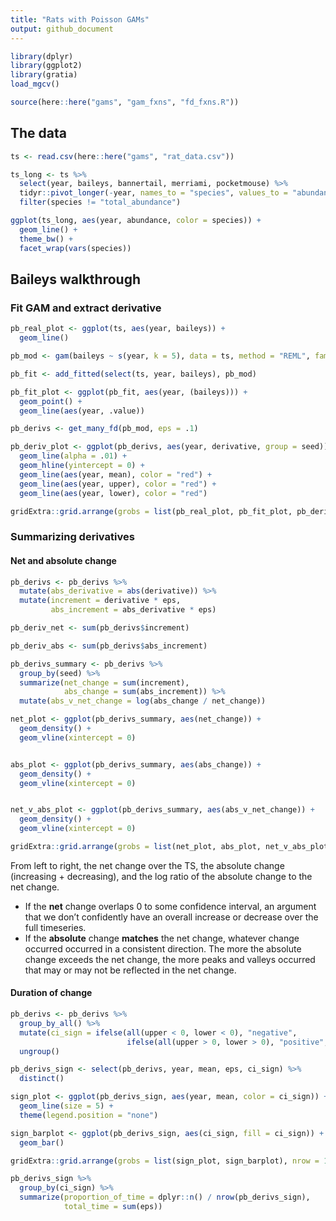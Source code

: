 ```yaml
---
title: "Rats with Poisson GAMs"
output: github_document
---
```


```r
library(dplyr)
library(ggplot2)
library(gratia)
load_mgcv()

source(here::here("gams", "gam_fxns", "fd_fxns.R"))
```


## The data
```r
ts <- read.csv(here::here("gams", "rat_data.csv"))

ts_long <- ts %>%
  select(year, baileys, bannertail, merriami, pocketmouse) %>%
  tidyr::pivot_longer(-year, names_to = "species", values_to = "abundance") %>%
  filter(species != "total_abundance")

ggplot(ts_long, aes(year, abundance, color = species)) +
  geom_line() +
  theme_bw() +
  facet_wrap(vars(species))

```

## Baileys walkthrough

### Fit GAM and extract derivative
```r
pb_real_plot <- ggplot(ts, aes(year, baileys)) +
  geom_line()

pb_mod <- gam(baileys ~ s(year, k = 5), data = ts, method = "REML", family = "poisson")

pb_fit <- add_fitted(select(ts, year, baileys), pb_mod)

pb_fit_plot <- ggplot(pb_fit, aes(year, (baileys))) +
  geom_point() +
  geom_line(aes(year, .value))

pb_derivs <- get_many_fd(pb_mod, eps = .1)

pb_deriv_plot <- ggplot(pb_derivs, aes(year, derivative, group = seed)) +
  geom_line(alpha = .01) +
  geom_hline(yintercept = 0) +
  geom_line(aes(year, mean), color = "red") +
  geom_line(aes(year, upper), color = "red") +
  geom_line(aes(year, lower), color = "red")

gridExtra::grid.arrange(grobs = list(pb_real_plot, pb_fit_plot, pb_deriv_plot), ncol = 1)
```


### Summarizing derivatives

#### Net and absolute change
```r

pb_derivs <- pb_derivs %>%
  mutate(abs_derivative = abs(derivative)) %>%
  mutate(increment = derivative * eps,
         abs_increment = abs_derivative * eps)

pb_deriv_net <- sum(pb_derivs$increment)

pb_deriv_abs <- sum(pb_derivs$abs_increment)

pb_derivs_summary <- pb_derivs %>%
  group_by(seed) %>%
  summarize(net_change = sum(increment),
            abs_change = sum(abs_increment)) %>%
  mutate(abs_v_net_change = log(abs_change / net_change))

net_plot <- ggplot(pb_derivs_summary, aes(net_change)) +
  geom_density() +
  geom_vline(xintercept = 0)


abs_plot <- ggplot(pb_derivs_summary, aes(abs_change)) +
  geom_density() +
  geom_vline(xintercept = 0)


net_v_abs_plot <- ggplot(pb_derivs_summary, aes(abs_v_net_change)) +
  geom_density() +
  geom_vline(xintercept = 0)

gridExtra::grid.arrange(grobs = list(net_plot, abs_plot, net_v_abs_plot), nrow = 1)


```

From left to right, the net change over the TS, the absolute change (increasing + decreasing), and the log ratio of the absolute change to the net change.

* If the **net** change overlaps 0 to some confidence interval, an argument that we don't confidently have an overall increase or decrease over the full timeseries.
* If the **absolute** change **matches** the net change, whatever change occurred occurred in a consistent direction. The more the absolute change exceeds the net change, the more peaks and valleys occurred that may or may not be reflected in the net change.


#### Duration of change

```r

pb_derivs <- pb_derivs %>%
  group_by_all() %>%
  mutate(ci_sign = ifelse(all(upper < 0, lower < 0), "negative", 
                          ifelse(all(upper > 0, lower > 0), "positive", "zero"))) %>%
  ungroup()

pb_derivs_sign <- select(pb_derivs, year, mean, eps, ci_sign) %>%
  distinct()

sign_plot <- ggplot(pb_derivs_sign, aes(year, mean, color = ci_sign)) +
  geom_line(size = 5) +
  theme(legend.position = "none")

sign_barplot <- ggplot(pb_derivs_sign, aes(ci_sign, fill = ci_sign)) +
  geom_bar() 

gridExtra::grid.arrange(grobs = list(sign_plot, sign_barplot), nrow = 1)

pb_derivs_sign %>%
  group_by(ci_sign) %>%
  summarize(proportion_of_time = dplyr::n() / nrow(pb_derivs_sign),
            total_time = sum(eps))
```

<!-- ```{r nind over ts} -->
<!-- pb_derivs_sign <- pb_derivs_sign %>% -->
<!--   mutate(nind_over_ts = mean * eps * nrow(pb_derivs_sign)) %>% -->
<!--   mutate(greater_than_10 = abs(nind_over_ts) > 10) -->

<!-- ggplot(pb_derivs_sign, aes(year, mean, color = ci_sign)) +  -->
<!--   geom_line(size = 5, alpha = .2) +  -->
<!--   geom_line(data = filter(pb_derivs_sign, greater_than_10), aes(year, mean, color = ci_sign), size = 5, alpha = .8) -->


<!-- ``` -->

<!-- #### Gradual vs rapid change -->

<!-- I'm not sure how to do this. -->

<!-- ```{r variability of change} -->

<!-- ggplot(pb_derivs_sign, aes(abs(mean))) + -->
<!--   geom_density() + -->
<!--   geom_vline(xintercept = quantile(abs(pb_derivs_sign$mean), probs = c(.025, .1, .5, .9, .975, 1))) -->

<!-- ``` -->
